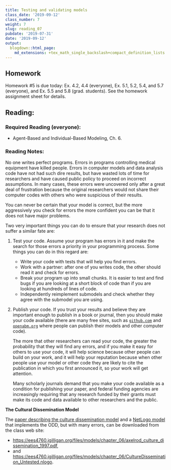 ```yaml
---
title: Testing and validating models
class_date: '2019-09-12'
class_number: 7
weight: 7
slug: reading_07
pubdate: '2019-07-31'
date: '2019-09-12'
output:
  blogdown::html_page:
    md_extensions: +tex_math_single_backslash+compact_definition_lists
---
```

## Homework

Homework #5 is due today: Ex. 4.2, 4.4 (everyone), Ex. 5.1, 5.2, 5.4, and 5.7 (everyone), and Ex. 5.5 and 5.8 (grad. students). See the homework assignment sheet for details.

## Reading:

### Required Reading (everyone):
* Agent-Based and Individual-Based Modeling, Ch. 6.

### Reading Notes:

No one writes perfect programs. Errors in programs controlling medical equipment 
have killed people. Errors in computer models and data analysis code have not had 
such dire results, but have wasted lots of time for researchers and have caused 
public policy to proceed on incorrect assumptions. In many cases, these errors 
were uncovered only after a great deal of frustration because the original 
researchers would not share their computer codes with others who were suspicious 
of their results.

You can never be certain that your model is correct, but the more aggressively 
you check for errors the more confident you can be that it does not have major problems.

Two very important things you can do to ensure that your research does not suffer 
a similar fate are:

1. Test your code. Assume your program has errors in it and make the search for 
those errors a priority in your programming process.
    Some things you can do in this regard are:
      * Write your code with tests that will help you find errors.
      * Work with a partner: after one of you writes code, the other should read 
        it and check for errors.
      * Break your program up into small chunks. It is easier to test and find 
        bugs if you are looking at a short block of code than if you are looking 
        at hundreds of lines of code.
      * Independently reimplement submodels and check whether they agree with the 
        submodel you are using.
1. Publish your code. If you trust your results and believe they are important 
   enough to publish in a book or journal, then you should make your code available 
   (there are many free sites, such as [`github.com`](https://github.com) and 
   [`openabm.org`](https://openabm.org) where people can 
   publish their models and other computer code). 
    
      The more that other researchers can read your code, the greater the probability 
      that they will find any errors, and if you make it easy for others to use your 
      code, it will help science because other people can build on your work, and it 
      will help your reputation because when other people use your model or other 
      code they are likely to cite the publication in which you first announced 
      it, so your work will get attention.
    
      Many scholarly journals demand that you make your code available as a 
      condition for publishing your paper, and federal funding agencies are 
      increasingly requiring that any research funded by their grants must make 
      its code and data available to other researchers and the public.

**The Cultural Dissemination Model**

The 
[paper describing the culture dissemination model](/files/models/chapter_06/axelrod_culture_dissemination_1997.pdf)
and a 
[NetLogo model](files/models/chapter_06/CultureDissemination_Untested.nlogo) 
that implements the ODD, but with many errors, can be downloaded from the class web site: 

* <https://ees4760.jgilligan.org/files/models/chapter_06/axelrod_culture_dissemination_1997.pdf>, 
* and <https://ees4760.jgilligan.org/files/models/chapter_06/CultureDissemination_Untested.nlogo>.
